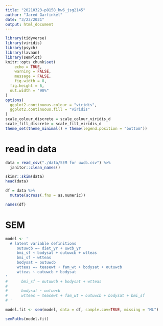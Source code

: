```yaml
---
title: "20210323-p8158_hw6_jsg2145"
author: "Jared Garfinkel"
date: "3/23/2021"
output: html_document
---
```


```r
library(tidyverse)
library(viridis)
library(psych)
library(lavaan)
library(semPlot)
knitr::opts_chunk$set(
	echo = TRUE,
	warning = FALSE,
	message = FALSE,
	fig.width = 8, 
  fig.height = 6,
  out.width = "90%"
)
options(
  ggplot2.continuous.colour = "viridis",
  ggplot2.continuous.fill = "viridis"
)
scale_colour_discrete = scale_colour_viridis_d
scale_fill_discrete = scale_fill_viridis_d
theme_set(theme_minimal() + theme(legend.position = "bottom"))
```

# read in data

```r
data = read_csv("./data/SEM for uwcb.csv") %>% 
  janitor::clean_names()
```

```r
skimr::skim(data)
head(data)
```

```r
df = data %>% 
  mutate(across(.fns = as.numeric))
```

```r
names(df)
```


# SEM

```r
model <- ' 
  # latent variable definitions
     outuwcb =~ diet_yr + uwcb_yr
     bmi_sf ~ bodysat + outuwcb + wtteas
     bmi_sf ~ wtteas
     bodysat ~ outuwcb
     wtteas =~ teasewt + fam_wt + bodysat + outuwcb
     wtteas ~ outuwcb + bodysat
'
#      bmi_sf ~ outuwcb + bodysat + wtteas
#      
#      bodysat ~ outuwcb
#      wtteas ~ teasewt + fam_wt + outuwcb + bodysat + bmi_sf
# '
```

```r
model.fit <- sem(model, data = df, sample.cov=TRUE, missing = "ML")
```

```r
semPaths(model.fit)
```



